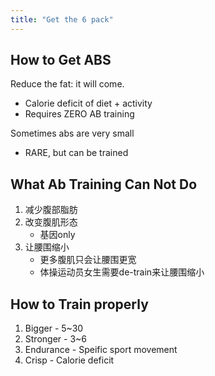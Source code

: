```yaml
---
title: "Get the 6 pack"
---
```


## How to Get ABS

Reduce the fat: it will come.

- Calorie deficit of diet + activity
- Requires ZERO AB training

Sometimes abs are very small

- RARE, but can be trained
  
## What Ab Training Can Not Do

1. 减少腹部脂肪
2. 改变腹肌形态
    - 基因only
3. 让腰围缩小
    - 更多腹肌只会让腰围更宽
    - 体操运动员女生需要de-train来让腰围缩小

## How to Train properly

1. Bigger - 5~30
2. Stronger - 3~6
3. Endurance - Speific sport movement
4. Crisp - Calorie deficit